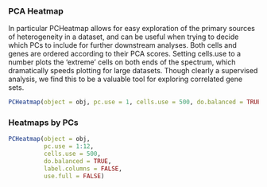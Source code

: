 
### PCA Heatmap

In particular PCHeatmap allows for easy exploration of the primary sources of heterogeneity in a dataset, and can be useful when trying to decide which PCs to include for further downstream analyses. Both cells and genes are ordered according to their PCA scores. Setting cells.use to a number plots the ‘extreme’ cells on both ends of the spectrum, which dramatically speeds plotting for large datasets. Though clearly a supervised analysis, we find this to be a valuable tool for exploring correlated gene sets.

```r
PCHeatmap(object = obj, pc.use = 1, cells.use = 500, do.balanced = TRUE, label.columns = FALSE)
```

### Heatmaps by PCs

```r
PCHeatmap(object = obj, 
          pc.use = 1:12, 
          cells.use = 500, 
          do.balanced = TRUE, 
          label.columns = FALSE, 
          use.full = FALSE)
```
